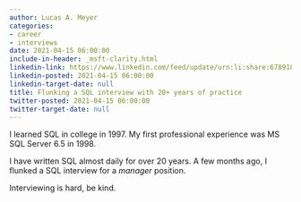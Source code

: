 ```yaml
---
author: Lucas A. Meyer
categories:
- career
- interviews
date: 2021-04-15 06:00:00
include-in-header: _msft-clarity.html
linkedin-link: https://www.linkedin.com/feed/update/urn:li:share:6789180889353064448
linkedin-posted: 2021-04-15 06:00:00
linkedin-target-date: null
title: Flunking a SQL interview with 20+ years of practice
twitter-posted: 2021-04-15 06:00:00
twitter-target-date: null
---
```


I learned SQL in college in 1997. My first professional experience was MS SQL Server 6.5 in 1998.

I have written SQL almost daily for over 20 years. A few months ago, I flunked a SQL interview for a *manager* position. 

Interviewing is hard, be kind.

